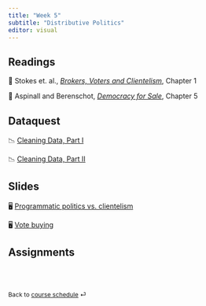 ---
title: "Week 5"
subtitle: "Distributive Politics"
editor: visual
---

## Readings

📖 Stokes et. al., [*Brokers, Voters and
Clientelism*](https://blackboard.gwu.edu/webapps/blackboard/execute/content/file?cmd=view&mode=designer&content_id=_12522450_1&course_id=_374099_1 "Stokes et. al."),
Chapter 1

📖 Aspinall and Berenschot, [*Democracy for
Sale*](https://ebookcentral.proquest.com/lib/gwu/reader.action?docID=5732981&ppg=112),
Chapter 5

## Dataquest

📉 [Cleaning Data, Part
I](https://app.dataquest.io/c/127/m/654/cleaning-data---part-i/1/introduction)

📉 [Cleaning Data, Part
II](https://app.dataquest.io/c/127/m/655/cleaning-data-part-ii/1/introduction)

## Slides

🖥️ [Programmatic politics vs. clientelism](/slides/lecture-5.1.html)

🖥️ [Vote buying](/slides/lecture-5.2.html)

## Assignments

<br><br>

::: {style="font-size: 0.875em;"}
Back to [course schedule](/ "Course schedule") ⏎
:::
